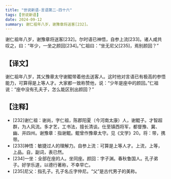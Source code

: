 ```yaml
---
title: "世说新语-言语第二-四十六"
tags: [世说新语]
date: 2024-09-12
summary: 谢仁祖年八岁，谢豫章将送客[232]。
---
```


谢仁祖年八岁，谢豫章将送客[232]。尔时语已神悟，自参上流[233]。诸人咸共叹之，曰：“年少，一坐之颜回[234]。”仁祖曰：“坐无尼父[235]，焉别颜回？”

## 【译文】

谢仁祖年八岁，其父豫章太守谢鲲带着他去送客人。这时他对言语已有极高的参悟能力，可算得是上等人才。大家都一致称赞他，说：“少年是座中的颜回。”仁祖说：“座中没有孔夫子，怎么能区别出颜回？”

## 【注释】

- [232]谢仁祖：谢尚，字仁祖，陈郡阳夏（今河南太康）人，谢鲲子。才智超群，为人风流。多才艺，工书法，擅长清谈。仕至镇西将军，都督豫、冀、幽、并四州。谢豫章：指谢鲲。鲲曾作豫章太守。见《文学》20。将：带，携带。
- [233]神悟：敏捷过人的理解力。自参上流：可算是上等人才。上流，上等，上品。自，副词，表已然。
- [234]一坐：全部在座的人。坐同座。颜回：字子渊。春秋鲁国人。孔子弟子。好学乐道，以德行著称，不幸早亡。
- [235]尼父：指孔子。孔子名丘字仲尼。“父”是古代男子的美称。
